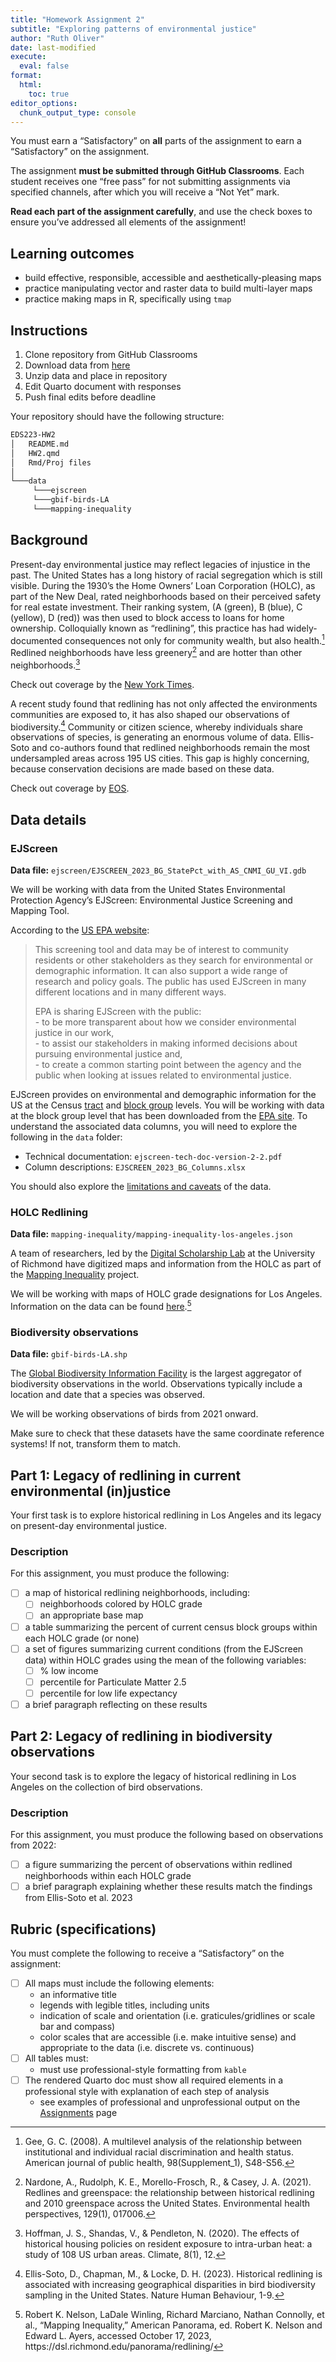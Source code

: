 ```yaml
---
title: "Homework Assignment 2"
subtitle: "Exploring patterns of environmental justice"
author: "Ruth Oliver"
date: last-modified
execute: 
  eval: false
format:
  html:
    toc: true
editor_options: 
  chunk_output_type: console
---
```


:::{.callout-important icon=true}

You must earn a "Satisfactory" on **all** parts of the assignment to earn a "Satisfactory" on the assignment.

The assignment **must be submitted through GitHub Classrooms**. Each student receives one "free pass" for not submitting assignments via specified channels, after which you will receive a "Not Yet" mark.

**Read each part of the assignment carefully**, and use the check boxes to ensure you've addressed all elements of the assignment!

:::

## Learning outcomes

- build effective, responsible, accessible and aesthetically-pleasing maps
- practice manipulating vector and raster data to build multi-layer maps
- practice making maps in R, specifically using `tmap`

## Instructions

1. Clone repository from GitHub Classrooms
2. Download data from [here](https://drive.google.com/file/d/1nG6Nj1bXfzQFOVMO8Km3eNy4SWu1YcIQ/view?usp=sharing)
3. Unzip data and place in repository
4. Edit Quarto document with responses
5. Push final edits before deadline

Your repository should have the following structure:

```md
EDS223-HW2
│   README.md
│   HW2.qmd
│   Rmd/Proj files    
│
└───data
     └───ejscreen
     └───gbif-birds-LA
     └───mapping-inequality
```

## Background

Present-day environmental justice may reflect legacies of injustice in the past. The United States has a long history of racial segregation which is still visible. During the 1930's the Home Owners' Loan Corporation (HOLC), as part of the New Deal, rated neighborhoods based on their perceived safety for real estate investment. Their ranking system, (A (green), B (blue), C (yellow), D (red)) was then used to block access to loans for home ownership. Colloquially known as "redlining", this practice has had widely-documented consequences not only for community wealth, but also health.^[Gee, G. C. (2008). A multilevel analysis of the relationship between institutional and individual racial discrimination and health status. American journal of public health, 98(Supplement_1), S48-S56.] Redlined neighborhoods have less greenery^[Nardone, A., Rudolph, K. E., Morello-Frosch, R., & Casey, J. A. (2021). Redlines and greenspace: the relationship between historical redlining and 2010 greenspace across the United States. Environmental health perspectives, 129(1), 017006.] and are hotter than other neighborhoods.^[Hoffman, J. S., Shandas, V., & Pendleton, N. (2020). The effects of historical housing policies on resident exposure to intra-urban heat: a study of 108 US urban areas. Climate, 8(1), 12.] 

Check out coverage by the [New York Times](https://www.nytimes.com/interactive/2020/08/24/climate/racism-redlining-cities-global-warming.html).

A recent study found that redlining has not only affected the environments communities are exposed to, it has also shaped our observations of biodiversity.^[Ellis-Soto, D., Chapman, M., & Locke, D. H. (2023). Historical redlining is associated with increasing geographical disparities in bird biodiversity sampling in the United States. Nature Human Behaviour, 1-9.] Community or citizen science, whereby individuals share observations of species, is generating an enormous volume of data. Ellis-Soto and co-authors found that redlined neighborhoods remain the most undersampled areas across 195 US cities. This gap is highly concerning, because conservation decisions are made based on these data.

Check out coverage by [EOS](https://eos.org/articles/bird-biodiversity-reports-reflect-cities-redlined-past?utm_source=EosBuzz&mkt_tok=OTg3LUlHVC01NzIAAAGOx3ckQPpeDY3QyFKdUnBSYqILj3qLrgb_Q2lasphwcF90xEzMgjZFUo3NHsw3caXDcZe6I8D8qdVsSRr3wzhb6LKAQRgNo8ffhjieEbDwMw).


## Data details
### EJScreen

**Data file:** `ejscreen/EJSCREEN_2023_BG_StatePct_with_AS_CNMI_GU_VI.gdb`

We will be working with data from the United States Environmental Protection Agency's EJScreen: Environmental Justice Screening and Mapping Tool.

According to the [US EPA website](https://www.epa.gov/ejscreen/purposes-and-uses-ejscreen):

>This screening tool and data may be of interest to community residents or other stakeholders as they search for environmental or demographic information. It can also support a wide range of research and policy goals. The public has used EJScreen in many different locations and in many different ways.
>
>EPA is sharing EJScreen with the public:  
> - to be more transparent about how we consider environmental justice in our work,  
> - to assist our stakeholders in making informed decisions about pursuing environmental justice and,   
> - to create a common starting point between the agency and the public when looking at issues related to environmental justice. 

EJScreen provides on environmental and demographic information for the US at the Census [tract](https://en.wikipedia.org/wiki/Census_tract) and [block group](https://en.wikipedia.org/wiki/Census_block_group) levels. You will be working with data at the block group level that has been downloaded from the [EPA site](https://www.epa.gov/ejscreen/download-ejscreen-data). To understand the associated data columns, you will need to explore the following in the `data` folder:

- Technical documentation: `ejscreen-tech-doc-version-2-2.pdf`
- Column descriptions: `EJSCREEN_2023_BG_Columns.xlsx`

You should also explore the [limitations and caveats](https://www.epa.gov/ejscreen/limitations-and-caveats-using-ejscreen) of the data.

### HOLC Redlining

**Data file:** `mapping-inequality/mapping-inequality-los-angeles.json`

A team of researchers, led by the [Digital Scholarship Lab](https://dsl.richmond.edu/) at the University of Richmond have digitized maps and information from the HOLC as part of the [Mapping Inequality](https://dsl.richmond.edu/panorama/redlining/#loc=5/39.1/-94.58) project. 

We will be working with maps of HOLC grade designations for Los Angeles. Information on the data can be found [here](https://dsl.richmond.edu/panorama/redlining/#loc=5/39.1/-94.58&text=downloads).^[Robert K. Nelson, LaDale Winling, Richard Marciano, Nathan Connolly, et al., “Mapping Inequality,” American Panorama, ed. Robert K. Nelson and Edward L. Ayers, accessed October 17, 2023, https://dsl.richmond.edu/panorama/redlining/] 

### Biodiversity observations

**Data file:** `gbif-birds-LA.shp`

The [Global Biodiversity Information Facility](gbif.org) is the largest aggregator of biodiversity observations in the world. Observations typically include a location and date that a species was observed.

We will be working observations of birds from 2021 onward.

:::{.callout-tip icon=true}

Make sure to check that these datasets have the same coordinate reference systems! If not, transform them to match.

:::


## Part 1: Legacy of redlining in current environmental (in)justice

Your first task is to explore historical redlining in Los Angeles and its legacy on present-day environmental justice.

### Description

For this assignment, you must produce the following:

- [ ] a map of historical redlining neighborhoods, including:
  - [ ] neighborhoods colored by HOLC grade
  - [ ] an appropriate base map
- [ ] a table summarizing the percent of current census block groups within each HOLC grade (or none)
- [ ] a set of figures summarizing current conditions (from the EJScreen data) within HOLC grades using the mean of the following variables:
  - [ ] % low income
  - [ ] percentile for Particulate Matter 2.5
  - [ ] percentile for low life expectancy
- [ ] a brief paragraph reflecting on these results


## Part 2: Legacy of redlining in biodiversity observations

Your second task is to explore the legacy of historical redlining in Los Angeles on the collection of bird observations.

### Description

For this assignment, you must produce the following based on observations from 2022:

- [ ] a figure summarizing the percent of observations within redlined neighborhoods within each HOLC grade
- [ ] a brief paragraph explaining whether these results match the findings from Ellis-Soto et al. 2023

## Rubric (specifications)

You must complete the following to receive a "Satisfactory" on the assignment:

- [ ] All maps must include the following elements:
  - an informative title
  - legends with legible titles, including units
  - indication of scale and orientation (i.e. graticules/gridlines or scale bar and compass)
  - color scales that are accessible (i.e. make intuitive sense) and appropriate to the data (i.e. discrete vs. continuous)
- [ ] All tables must:
  - must use professional-style formatting from `kable`
- [ ] The rendered Quarto doc must show all required elements in a professional style with explanation of each step of analysis
  - see examples of professional and unprofessional output on the [Assignments](../assignments.qmd) page




